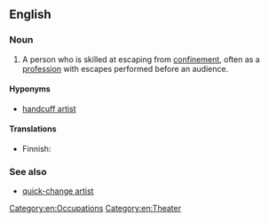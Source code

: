 ==English==

===Noun===
{{wikipedia}}
{{en-noun|head=[[escape]] [[artist]]}}

# A person who is skilled at escaping from [[confinement]], often as a [[profession]] with escapes performed before an audience.

====Hyponyms====
* [[handcuff artist]]

====Translations====
{{trans-top|person skilled in escaping from confinement}}
* Finnish: {{t|fi|kahlekuningas}}
{{trans-mid}}
{{trans-bottom}}

===See also===
* [[quick-change artist]]

[[Category:en:Occupations]]
[[Category:en:Theater]]